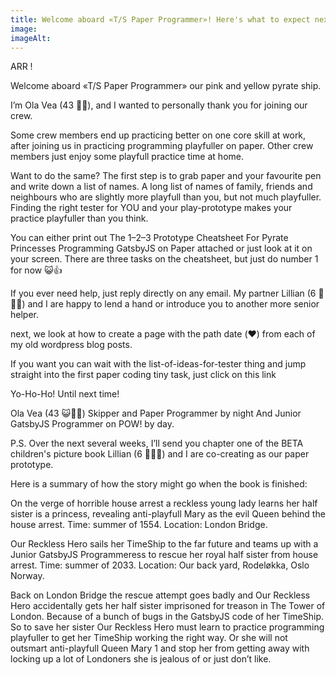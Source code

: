 ```yaml
---
title: Welcome aboard «T/S Paper Programmer»! Here's what to expect next....
image:
imageAlt:
---
```



ARR !

Welcome aboard «T/S Paper Programmer» our pink and yellow pyrate ship.

I’m Ola Vea (43 🖖😺), and I wanted to personally thank you for joining our crew.

Some crew members end up practicing better on one core skill at work, after joining us in practicing programming playfuller on paper. Other crew members just enjoy some playfull practice time at home.

Want to do the same? The first step is to grab paper and your favourite pen and write down a list of names. A long list of names of family, friends and neighbours who are slightly more playfull than you, but not much playfuller. Finding the right tester for YOU and your play-prototype makes your practice playfuller than you think.

You can either print out The 1–2–3 Prototype Cheatsheet For Pyrate Princesses Programming GatsbyJS on Paper attached or just look at it on your screen. There are three tasks on the cheatsheet, but just do number 1 for now 😺👍

If you ever need help, just reply directly on any email. My partner Lillian (6 🦄🏴‍☠️) and I are happy to lend a hand or introduce you to another more senior helper.

next, we look at how to create a page with the path date (❤️) from each of my old wordpress blog posts.

If you want you can wait with the list-of-ideas-for-tester thing and
jump straight into the first paper coding tiny task, just click on this link

Yo-Ho-Ho! Until next time!

Ola Vea (43 😺🏴‍☠️)
Skipper and Paper Programmer by night
And Junior GatsbyJS Programmer on POW! by day.

P.S.
Over the next several weeks, I’ll send you chapter one of the BETA children's picture book Lillian (6 👑🏴‍☠️) and I are co-creating as our paper prototype.

Here is a summary of how the story might go when the book is finished:

On the verge of horrible house arrest a reckless young lady learns her half sister is a princess, revealing anti-playfull Mary as the evil Queen behind the house arrest. Time: summer of 1554. Location: London Bridge.

Our Reckless Hero sails her TimeShip to the far future and teams up with a Junior GatsbyJS Programmeress to rescue her royal half sister from house arrest. Time: summer of 2033. Location: Our back yard, Rodeløkka, Oslo Norway.

Back on London Bridge the rescue attempt goes badly and Our Reckless Hero accidentally gets her half sister imprisoned for treason in The Tower of London. Because of a bunch of bugs in the GatsbyJS code of her TimeShip. So to save her sister Our Reckless Hero must learn to practice programming playfuller to get her TimeShip working the right way. Or she will not outsmart anti-playfull Queen Mary 1 and stop her from getting away with locking up a lot of Londoners she is jealous of or just don’t like.

